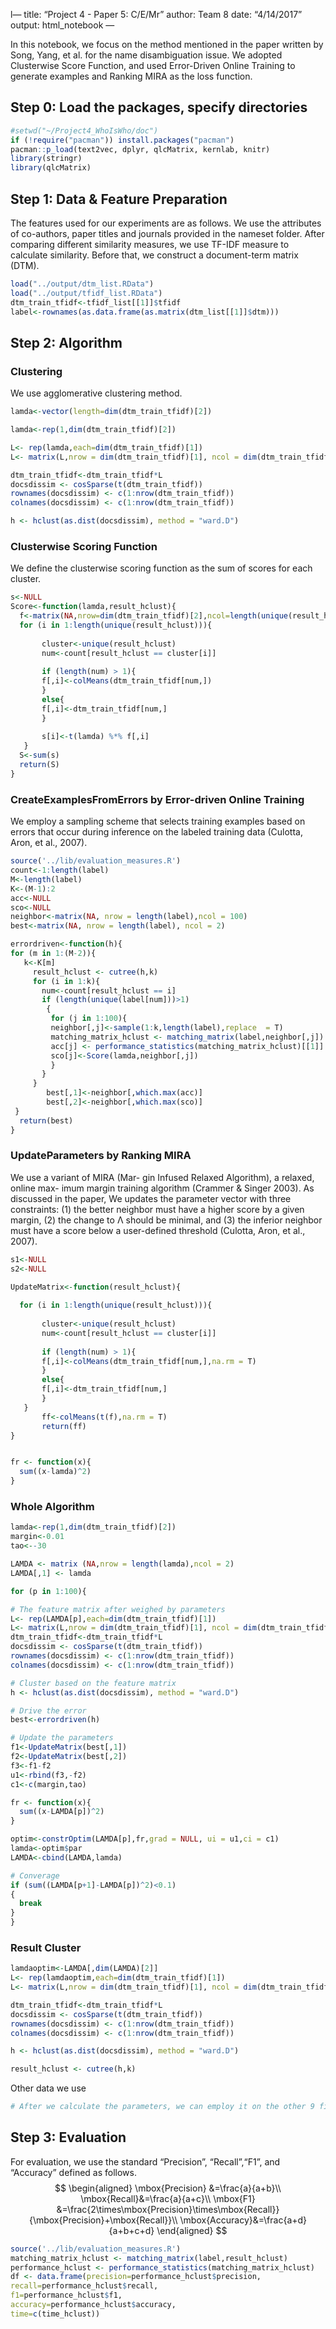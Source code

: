 l---
title: "Project 4 - Paper 5: C/E/Mr"
author: Team 8
date: "4/14/2017"
output: html_notebook
---

In this notebook, we focus on the method mentioned in the paper written by Song, Yang, et al. for the name disambiguation issue. We adopted Clusterwise Score Function, and used Error-Driven Online Training to generate examples and Ranking MIRA as the loss function.

## Step 0: Load the packages, specify directories
```r
#setwd("~/Project4_WhoIsWho/doc")
if (!require("pacman")) install.packages("pacman")
pacman::p_load(text2vec, dplyr, qlcMatrix, kernlab, knitr)
library(stringr)
library(qlcMatrix)
```

## Step 1: Data & Feature Preparation

The features used for our experiments are as follows. We use the attributes of co-authors, paper titles and journals provided in the nameset folder. After comparing different similarity measures, we use TF-IDF measure to calculate similarity. Before that, we construct a document-term matrix (DTM).
```r
load("../output/dtm_list.RData")
load("../output/tfidf_list.RData")
dtm_train_tfidf<-tfidf_list[[1]]$tfidf
label<-rownames(as.data.frame(as.matrix(dtm_list[[1]]$dtm)))
```

## Step 2: Algorithm

### Clustering
We use agglomerative clustering method.
```r
lamda<-vector(length=dim(dtm_train_tfidf)[2])

lamda<-rep(1,dim(dtm_train_tfidf)[2])

L<- rep(lamda,each=dim(dtm_train_tfidf)[1])
L<- matrix(L,nrow = dim(dtm_train_tfidf)[1], ncol = dim(dtm_train_tfidf)[2])

dtm_train_tfidf<-dtm_train_tfidf*L 
docsdissim <- cosSparse(t(dtm_train_tfidf))
rownames(docsdissim) <- c(1:nrow(dtm_train_tfidf))
colnames(docsdissim) <- c(1:nrow(dtm_train_tfidf))

h <- hclust(as.dist(docsdissim), method = "ward.D")
```

### Clusterwise Scoring Function
We define the clusterwise scoring function as the sum of scores for each cluster.
```r
s<-NULL
Score<-function(lamda,result_hclust){
  f<-matrix(NA,nrow=dim(dtm_train_tfidf)[2],ncol=length(unique(result_hclust)))
  for (i in 1:length(unique(result_hclust))){
       
       cluster<-unique(result_hclust)
       num<-count[result_hclust == cluster[i]]
       
       if (length(num) > 1){
       f[,i]<-colMeans(dtm_train_tfidf[num,])
       }
       else{
       f[,i]<-dtm_train_tfidf[num,]
       }
        
       s[i]<-t(lamda) %*% f[,i]
   }
  S<-sum(s)
  return(S)
}
```

### CreateExamplesFromErrors by Error-driven Online Training
We employ a sampling scheme that selects training examples based on errors that occur during inference on the labeled training data (Culotta, Aron, et al., 2007).
```r
source('../lib/evaluation_measures.R')
count<-1:length(label)
M<-length(label)
K<-(M-1):2
acc<-NULL
sco<-NULL
neighbor<-matrix(NA, nrow = length(label),ncol = 100)
best<-matrix(NA, nrow = length(label), ncol = 2)

errordriven<-function(h){
for (m in 1:(M-2)){
   k<-K[m]
     result_hclust <- cutree(h,k)
     for (i in 1:k){
       num<-count[result_hclust == i]
       if (length(unique(label[num]))>1)
        { 
         for (j in 1:100){
         neighbor[,j]<-sample(1:k,length(label),replace  = T)
         matching_matrix_hclust <- matching_matrix(label,neighbor[,j])
         acc[j] <- performance_statistics(matching_matrix_hclust)[[1]]
         sco[j]<-Score(lamda,neighbor[,j])
         }
       }
     }
        best[,1]<-neighbor[,which.max(acc)]
        best[,2]<-neighbor[,which.max(sco)]
 }
  return(best)
}
```

### UpdateParameters by Ranking MIRA
We use a variant of MIRA (Mar- gin Infused Relaxed Algorithm), a relaxed, online max- imum margin training algorithm (Crammer & Singer 2003). As discussed in the paper, We updates the parameter vector with three constraints: (1) the better neighbor must have a higher score by a given margin, (2) the change to Λ should be minimal, and (3) the inferior neighbor must have a score below a user-defined threshold (Culotta, Aron, et al., 2007).
```r
s1<-NULL
s2<-NULL

UpdateMatrix<-function(result_hclust){
  
  for (i in 1:length(unique(result_hclust))){
       
       cluster<-unique(result_hclust)
       num<-count[result_hclust == cluster[i]]
       
       if (length(num) > 1){
       f[,i]<-colMeans(dtm_train_tfidf[num,],na.rm = T)
       }
       else{
       f[,i]<-dtm_train_tfidf[num,]
       }
   }
       ff<-colMeans(t(f),na.rm = T)
       return(ff)
}


fr <- function(x){
  sum((x-lamda)^2)
}
```

### Whole Algorithm
```r
lamda<-rep(1,dim(dtm_train_tfidf)[2])
margin<-0.01
tao<--30

LAMDA <- matrix (NA,nrow = length(lamda),ncol = 2)
LAMDA[,1] <- lamda

for (p in 1:100){

# The feature matrix after weighed by parameters
L<- rep(LAMDA[p],each=dim(dtm_train_tfidf)[1])
L<- matrix(L,nrow = dim(dtm_train_tfidf)[1], ncol = dim(dtm_train_tfidf)[2])
dtm_train_tfidf<-dtm_train_tfidf*L 
docsdissim <- cosSparse(t(dtm_train_tfidf))
rownames(docsdissim) <- c(1:nrow(dtm_train_tfidf))
colnames(docsdissim) <- c(1:nrow(dtm_train_tfidf))

# Cluster based on the feature matrix
h <- hclust(as.dist(docsdissim), method = "ward.D")

# Drive the error
best<-errordriven(h)

# Update the parameters
f1<-UpdateMatrix(best[,1])
f2<-UpdateMatrix(best[,2])
f3<-f1-f2
u1<-rbind(f3,-f2)
c1<-c(margin,tao)

fr <- function(x){
  sum((x-LAMDA[p])^2)
}

optim<-constrOptim(LAMDA[p],fr,grad = NULL, ui = u1,ci = c1)
lamda<-optim$par
LAMDA<-cbind(LAMDA,lamda)

# Converage
if (sum((LAMDA[p+1]-LAMDA[p])^2)<0.1)
{
  break
}
}

```

### Result Cluster
```r
lamdaoptim<-LAMDA[,dim(LAMDA)[2]]
L<- rep(lamdaoptim,each=dim(dtm_train_tfidf)[1])
L<- matrix(L,nrow = dim(dtm_train_tfidf)[1], ncol = dim(dtm_train_tfidf)[2])

dtm_train_tfidf<-dtm_train_tfidf*L 
docsdissim <- cosSparse(t(dtm_train_tfidf))
rownames(docsdissim) <- c(1:nrow(dtm_train_tfidf))
colnames(docsdissim) <- c(1:nrow(dtm_train_tfidf))

h <- hclust(as.dist(docsdissim), method = "ward.D")

result_hclust <- cutree(h,k)
```

Other data we use
```r
# After we calculate the parameters, we can employ it on the other 9 files and can average the paramters. Then we can test on the other 4 files.
```

## Step 3: Evaluation

For evaluation, we use the standard "Precision", "Recall","F1", and "Accuracy" defined as follows.
$$
\begin{aligned}
\mbox{Precision} &=\frac{a}{a+b}\\
\mbox{Recall}&=\frac{a}{a+c}\\
\mbox{F1} &=\frac{2\times\mbox{Precision}\times\mbox{Recall}}{\mbox{Precision}+\mbox{Recall}}\\
\mbox{Accuracy}&=\frac{a+d}{a+b+c+d}
\end{aligned}
$$
```r
source('../lib/evaluation_measures.R')
matching_matrix_hclust <- matching_matrix(label,result_hclust)
performance_hclust <- performance_statistics(matching_matrix_hclust)
df <- data.frame(precision=performance_hclust$precision,
recall=performance_hclust$recall,
f1=performance_hclust$f1,
accuracy=performance_hclust$accuracy,
time=c(time_hclust))
```